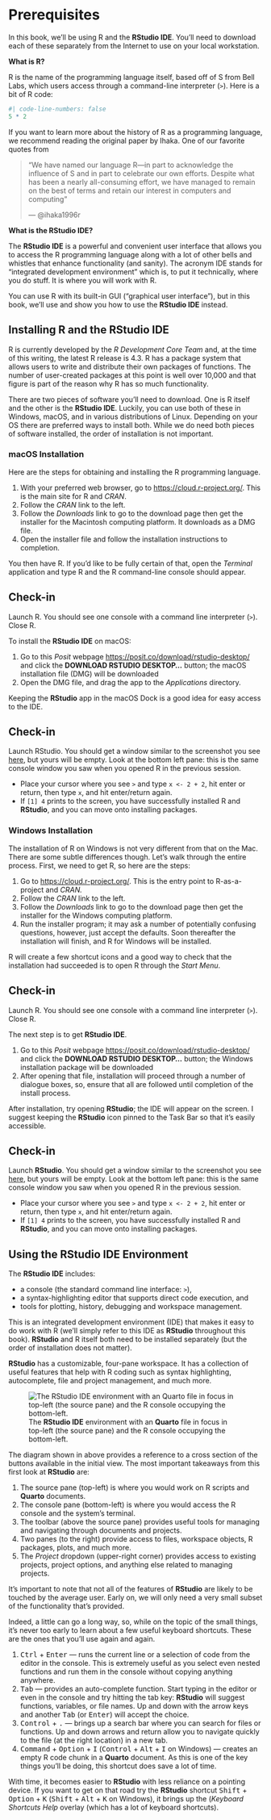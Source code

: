 # Prerequisites {-}

In this book, we'll be using R and the **RStudio IDE**. You'll need to download each of these separately from the Internet to use on your local workstation.

**What is R?** 

R is the name of the programming language itself, based off of S from Bell Labs, which users access through a command-line interpreter (`>`). Here is a bit of R code:

```r
#| code-line-numbers: false
5 * 2
```

If you want to learn more about the history of R as a programming language, we recommend reading the original paper by Ihaka. One of our favorite quotes from 

> "We have named our language R—in part to acknowledge the influence of S and in part to celebrate our own efforts. Despite what has been a nearly all-consuming effort, we have managed to remain on the best of terms and retain our interest in computers and computing"
>
> — @ihaka1996r

**What is the RStudio IDE?**

The **RStudio IDE** is a powerful and convenient user interface that allows you to access the R programming language along with a lot of other bells and whistles that enhance functionality (and sanity). The acronym IDE stands for "integrated development environment" which is, to put it technically, where you do stuff. It is where you will work with R. 

You can use R with its built-in GUI ("graphical user interface"), but in this book, we'll use and show you how to use the **RStudio IDE** instead.

## Installing R and the **RStudio IDE**

R is currently developed by the *R Development Core Team* and, at the time of this writing, the latest R release is 4.3. R has a package system that allows users to write and distribute their own packages of functions. The number of user-created packages at this point is well over 10,000 and that figure is part of the reason why R has so much functionality.

There are two pieces of software you'll need to download. One is R itself and the other is the **RStudio IDE**. Luckily, you can use both of these in Windows, macOS, and in various distributions of Linux. Depending on your OS there are preferred ways to install both. While we do need both pieces of software installed, the order of installation is not important.

### macOS Installation {-}

Here are the steps for obtaining and installing the R programming language.

1. With your preferred web browser, go to <https://cloud.r-project.org/>. This is the main site for R and *CRAN*.
2. Follow the *CRAN* link to the left.
3. Follow the *Downloads* link to go to the download page then get the installer for the Macintosh computing platform. It downloads as a DMG file.
4. Open the installer file and follow the installation instructions to completion.

You then have R. If you’d like to be fully certain of that, open the *Terminal* application and type R and the R command-line console should appear.

:::{.callout-note}
## Check-in

Launch R. You should see one console with a command line interpreter (`>`). Close R.
:::

To install the **RStudio IDE** on macOS:

1. Go to this *Posit* webpage <https://posit.co/download/rstudio-desktop/> and click the **DOWNLOAD RSTUDIO DESKTOP...** button; the macOS installation file (DMG) will be downloaded
2. Open the DMG file, and drag the app to the *Applications* directory.

Keeping the **RStudio** app in the macOS Dock is a good idea for easy access to the IDE.

:::{.callout-note}
## Check-in

Launch RStudio. You should get a window similar to the screenshot you see [here](https://www.rstudio.com/wp-content/uploads/2014/04/rstudio-workbench.png), but yours will be empty. Look at the bottom left pane: this is the same console window you saw when you opened R in the previous session.

* Place your cursor where you see `>` and type `x <- 2 + 2`, hit enter or return, then type `x`, and hit enter/return again. 
* If `[1] 4` prints to the screen, you have successfully installed R and **RStudio**, and you can move onto installing packages.
:::

### Windows Installation {-}

The installation of R on Windows is not very different from that on the Mac. There are some subtle differences though. Let's walk through the entire process. First, we need to get R, so here are the steps:

1. Go to <https://cloud.r-project.org/>. This is the entry point to R-as-a-project and *CRAN.*
2. Follow the *CRAN* link to the left.
3. Follow the *Downloads* link to go to the download page then get the installer for the Windows computing platform.
4. Run the installer program; it may ask a number of potentially confusing questions, however, just accept the defaults. Soon thereafter the installation will finish, and R for Windows will be installed.

R will create a few shortcut icons and a good way to check that the installation had succeeded is to open R through the *Start Menu*.

:::{.callout-note}
## Check-in

Launch R. You should see one console with a command line interpreter (`>`). Close R.
:::

The next step is to get **RStudio IDE**.

1. Go to this *Posit* webpage <https://posit.co/download/rstudio-desktop/> and click the **DOWNLOAD RSTUDIO DESKTOP...** button; the Windows installation package will be downloaded
2. After opening that file, installation will proceed through a number of dialogue boxes, so, ensure that all are followed until completion of the install process.

After installation, try opening **RStudio**; the IDE will appear on the screen. I suggest keeping the **RStudio** icon pinned to the Task Bar so that it's easily accessible.

:::{.callout-note}
## Check-in

Launch **RStudio**. You should get a window similar to the screenshot you see [here](https://www.rstudio.com/wp-content/uploads/2014/04/rstudio-workbench.png), but yours will be empty. Look at the bottom left pane: this is the same console window you saw when you opened R in the previous session.

* Place your cursor where you see `>` and type `x <- 2 + 2`, hit enter or return, then type `x`, and hit enter/return again. 
* If `[1] 4` prints to the screen, you have successfully installed R and **RStudio**, and you can move onto installing packages.
:::

## Using the **RStudio IDE** Environment

The **RStudio IDE** includes:

* a console (the standard command line interface: `>`), 
* a syntax-highlighting editor that supports direct code execution, and 
* tools for plotting, history, debugging and workspace management.

This is an integrated development environment (IDE) that makes it easy to do work with R (we'll simply refer to this IDE as **RStudio** throughout this book). **RStudio** and R itself both need to be installed separately (but the order of installation does not matter).
	
**RStudio** has a customizable, four-pane workspace. It has a collection of useful features that help with R coding such as syntax highlighting, autocomplete, file and project management, and much more.

![The **RStudio IDE** environment with an **Quarto** file in focus in top-left (the source pane) and the R console occupying the bottom-left.](img/rstudio-desktop-environment.png){#fig:rstudio-desktop-env}

The diagram shown in above provides a reference to a cross section of the buttons available in the initial view. The most important takeaways from this first look at **RStudio** are:

1. The source pane (top-left) is where you would work on R scripts and **Quarto** documents.
2. The console pane (bottom-left) is where you would access the R console and the system's terminal.
3. The toolbar (above the source pane) provides useful tools for managing and navigating through documents and projects.
4. Two panes (to the right) provide access to files, workspace objects, R packages, plots, and much more. 
5. The *Project* dropdown (upper-right corner) provides access to existing projects, project options, and anything else related to managing projects.
  
It's important to note that not all of the features of **RStudio** are likely to be touched by the average user. Early on, we will only need a very small subset of the functionality that's provided.

Indeed, a little can go a long way, so, while on the topic of the small things, it's never too early to learn about a few useful keyboard shortcuts. These are the ones that you'll use again and again.

1. <kbd>Ctrl</kbd> + <kbd>Enter</kbd> — runs the current line or a selection of code from the editor in the console. This is extremely useful as you select even nested functions and run them in the console without copying anything anywhere.
2. <kbd>Tab</kbd> — provides an auto-complete function. Start typing in the editor or even in the console and try hitting the tab key: **RStudio** will suggest functions, variables, or file names. Up and down with the arrow keys and another <kbd>Tab</kbd> (or <kbd>Enter</kbd>) will accept the choice.
3. <kbd>Control</kbd> + <kbd>.</kbd> — brings up a search bar where you can search for files or functions. Up and down arrows and return allow you to navigate quickly to the file (at the right location) in a new tab.
4. <kbd>Command</kbd> + <kbd>Option</kbd> + <kbd>I</kbd> (<kbd>Control</kbd> + <kbd>Alt</kbd> + <kbd>I</kbd> on Windows) — creates an empty R code chunk in a **Quarto** document. As this is one of the key things you'll be doing, this shortcut does save a lot of time.
  
With time, it becomes easier to **RStudio** with less reliance on a pointing device. If you want to get on that road try the **RStudio** shortcut <kbd>Shift</kbd> + <kbd>Option</kbd> + <kbd>K</kbd> (<kbd>Shift</kbd> + <kbd>Alt</kbd> + <kbd>K</kbd> on Windows), it brings up the (*Keyboard Shortcuts Help* overlay (which has a lot of keyboard shortcuts).
